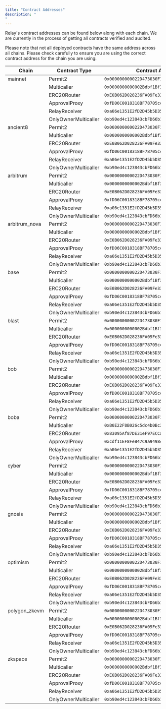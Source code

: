 ```yaml
---
title: "Contract Addresses"
description: "
"
---
```


Relay's contract addresses can be found below along with each chain. 
We are currently in the process of getting all contracts verified and audited.

<Info>Please note that not all deployed contracts have the same address across all chains.
Please check carefully to ensure you are using the correct contract address for the chain you are using.</Info>

| Chain           | Contract Type          | Contract Address                                    |
| --------------- | ---------------------- | --------------------------------------------------- |
| mainnet         | Permit2                | `0x000000000022D473030F116dDEE9F6B43aC78BA3`        |
|                 | Multicaller            | `0x0000000000002Bdbf1Bf3279983603Ec279CC6dF`        |
|                 | ERC20Router            | `0xE0B062D028236FA09Fe33dB8019FFEEEe6bF79Ed`        |
|                 | ApprovalProxy          | `0xfD06C0018318BF78705ccFf2b961Ef8eBC0bacA0`        |
|                 | RelayReceiver          | `0xa06e1351E2fD2D45b5D35633ca7eCF328684a109`        |
|                 | OnlyOwnerMulticaller   | `0xb90ed4c123843cbFD66b11411Ee7694eF37E6E72`        |
| ancient8        | Permit2                | `0x000000000022D473030F116dDEE9F6B43aC78BA3`        |
|                 | Multicaller            | `0x0000000000002Bdbf1Bf3279983603Ec279CC6dF`        |
|                 | ERC20Router            | `0xE0B062D028236FA09Fe33dB8019FFEEEe6bF79Ed`        |
|                 | ApprovalProxy          | `0xfD06C0018318BF78705ccFf2b961Ef8eBC0bacA0`        |
|                 | RelayReceiver          | `0xa06e1351E2fD2D45b5D35633ca7eCF328684a109`        |
|                 | OnlyOwnerMulticaller   | `0xb90ed4c123843cbFD66b11411Ee7694eF37E6E72`        |
| arbitrum        | Permit2                | `0x000000000022D473030F116dDEE9F6B43aC78BA3`        |
|                 | Multicaller            | `0x0000000000002Bdbf1Bf3279983603Ec279CC6dF`        |
|                 | ERC20Router            | `0xE0B062D028236FA09Fe33dB8019FFEEEe6bF79Ed`        |
|                 | ApprovalProxy          | `0xfD06C0018318BF78705ccFf2b961Ef8eBC0bacA0`        |
|                 | RelayReceiver          | `0xa06e1351E2fD2D45b5D35633ca7eCF328684a109`        |
|                 | OnlyOwnerMulticaller   | `0xb90ed4c123843cbFD66b11411Ee7694eF37E6E72`        |
| arbitrum_nova   | Permit2                | `0x000000000022D473030F116dDEE9F6B43aC78BA3`        |
|                 | Multicaller            | `0x0000000000002Bdbf1Bf3279983603Ec279CC6dF`        |
|                 | ERC20Router            | `0xE0B062D028236FA09Fe33dB8019FFEEEe6bF79Ed`        |
|                 | ApprovalProxy          | `0xfD06C0018318BF78705ccFf2b961Ef8eBC0bacA0`        |
|                 | RelayReceiver          | `0xa06e1351E2fD2D45b5D35633ca7eCF328684a109`        |
|                 | OnlyOwnerMulticaller   | `0xb90ed4c123843cbFD66b11411Ee7694eF37E6E72`        |
| base            | Permit2                | `0x000000000022D473030F116dDEE9F6B43aC78BA3`        |
|                 | Multicaller            | `0x0000000000002Bdbf1Bf3279983603Ec279CC6dF`        |
|                 | ERC20Router            | `0xE0B062D028236FA09Fe33dB8019FFEEEe6bF79Ed`        |
|                 | ApprovalProxy          | `0xfD06C0018318BF78705ccFf2b961Ef8eBC0bacA0`        |
|                 | RelayReceiver          | `0xa06e1351E2fD2D45b5D35633ca7eCF328684a109`        |
|                 | OnlyOwnerMulticaller   | `0xb90ed4c123843cbFD66b11411Ee7694eF37E6E72`        |
| blast           | Permit2                | `0x000000000022D473030F116dDEE9F6B43aC78BA3`        |
|                 | Multicaller            | `0x0000000000002Bdbf1Bf3279983603Ec279CC6dF`        |
|                 | ERC20Router            | `0xE0B062D028236FA09Fe33dB8019FFEEEe6bF79Ed`        |
|                 | ApprovalProxy          | `0xfD06C0018318BF78705ccFf2b961Ef8eBC0bacA0`        |
|                 | RelayReceiver          | `0xa06e1351E2fD2D45b5D35633ca7eCF328684a109`        |
|                 | OnlyOwnerMulticaller   | `0xb90ed4c123843cbFD66b11411Ee7694eF37E6E72`        |
| bob             | Permit2                | `0x000000000022D473030F116dDEE9F6B43aC78BA3`        |
|                 | Multicaller            | `0x0000000000002Bdbf1Bf3279983603Ec279CC6dF`        |
|                 | ERC20Router            | `0xE0B062D028236FA09Fe33dB8019FFEEEe6bF79Ed`        |
|                 | ApprovalProxy          | `0xfD06C0018318BF78705ccFf2b961Ef8eBC0bacA0`        |
|                 | RelayReceiver          | `0xa06e1351E2fD2D45b5D35633ca7eCF328684a109`        |
|                 | OnlyOwnerMulticaller   | `0xb90ed4c123843cbFD66b11411Ee7694eF37E6E72`        |
| boba            | Permit2                | `0x000000000022D473030F116dDEE9F6B43aC78BA3`        |
|                 | Multicaller            | `0xB0E22F8B026c5dc4b0Bc33eF4C5d3231544aEE3e`        |
|                 | ERC20Router            | `0x83095Af87DE31eF97ECCa8312493F42547A5ff2C`        |
|                 | ApprovalProxy          | `0xcdf11EF8FeB47C9a9498c4F89D71f1768fEADec7`        |
|                 | RelayReceiver          | `0xa06e1351E2fD2D45b5D35633ca7eCF328684a109`        |
|                 | OnlyOwnerMulticaller   | `0xb90ed4c123843cbFD66b11411Ee7694eF37E6E72`        |
| cyber           | Permit2                | `0x000000000022D473030F116dDEE9F6B43aC78BA3`        |
|                 | Multicaller            | `0x0000000000002Bdbf1Bf3279983603Ec279CC6dF`        |
|                 | ERC20Router            | `0xE0B062D028236FA09Fe33dB8019FFEEEe6bF79Ed`        |
|                 | ApprovalProxy          | `0xfD06C0018318BF78705ccFf2b961Ef8eBC0bacA0`        |
|                 | RelayReceiver          | `0xa06e1351E2fD2D45b5D35633ca7eCF328684a109`        |
|                 | OnlyOwnerMulticaller   | `0xb90ed4c123843cbFD66b11411Ee7694eF37E6E72`        |
| gnosis          | Permit2                | `0x000000000022D473030F116dDEE9F6B43aC78BA3`        |
|                 | Multicaller            | `0x0000000000002Bdbf1Bf3279983603Ec279CC6dF`        |
|                 | ERC20Router            | `0xE0B062D028236FA09Fe33dB8019FFEEEe6bF79Ed`        |
|                 | ApprovalProxy          | `0xfD06C0018318BF78705ccFf2b961Ef8eBC0bacA0`        |
|                 | RelayReceiver          | `0xa06e1351E2fD2D45b5D35633ca7eCF328684a109`        |
|                 | OnlyOwnerMulticaller   | `0xb90ed4c123843cbFD66b11411Ee7694eF37E6E72`        |
| optimism        | Permit2                | `0x000000000022D473030F116dDEE9F6B43aC78BA3`        |
|                 | Multicaller            | `0x0000000000002Bdbf1Bf3279983603Ec279CC6dF`        |
|                 | ERC20Router            | `0xE0B062D028236FA09Fe33dB8019FFEEEe6bF79Ed`        |
|                 | ApprovalProxy          | `0xfD06C0018318BF78705ccFf2b961Ef8eBC0bacA0`        |
|                 | RelayReceiver          | `0xa06e1351E2fD2D45b5D35633ca7eCF328684a109`        |
|                 | OnlyOwnerMulticaller   | `0xb90ed4c123843cbFD66b11411Ee7694eF37E6E72`        |
| polygon_zkevm   | Permit2                | `0x000000000022D473030F116dDEE9F6B43aC78BA3`        |
|                 | Multicaller            | `0x0000000000002Bdbf1Bf3279983603Ec279CC6dF`        |
|                 | ERC20Router            | `0xE0B062D028236FA09Fe33dB8019FFEEEe6bF79Ed`        |
|                 | ApprovalProxy          | `0xfD06C0018318BF78705ccFf2b961Ef8eBC0bacA0`        |
|                 | RelayReceiver          | `0xa06e1351E2fD2D45b5D35633ca7eCF328684a109`        |
|                 | OnlyOwnerMulticaller   | `0xb90ed4c123843cbFD66b11411Ee7694eF37E6E72`        |
| zkspace         | Permit2                | `0x000000000022D473030F116dDEE9F6B43aC78BA3`        |
|                 | Multicaller            | `0x0000000000002Bdbf1Bf3279983603Ec279CC6dF`        |
|                 | ERC20Router            | `0xE0B062D028236FA09Fe33dB8019FFEEEe6bF79Ed`        |
|                 | ApprovalProxy          | `0xfD06C0018318BF78705ccFf2b961Ef8eBC0bacA0`        |
|                 | RelayReceiver          | `0xa06e1351E2fD2D45b5D35633ca7eCF328684a109`        |
|                 | OnlyOwnerMulticaller   | `0xb90ed4c123843cbFD66b11411Ee7694eF37E6E72`        |

